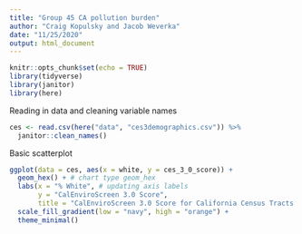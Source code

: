 ```yaml
---
title: "Group 45 CA pollution burden"
author: "Craig Kopulsky and Jacob Weverka"
date: "11/25/2020"
output: html_document
---
```


```r
knitr::opts_chunk$set(echo = TRUE)
library(tidyverse)
library(janitor)
library(here)
```

Reading in data and cleaning variable names

```r
ces <- read.csv(here("data", "ces3demographics.csv")) %>% 
  janitor::clean_names()
```

Basic scatterplot

```r

ggplot(data = ces, aes(x = white, y = ces_3_0_score)) +
  geom_hex() + # chart type geom_hex
  labs(x = "% White", # updating axis labels
       y = "CalEnviroScreen 3.0 Score",
       title = "CalEnviroScreen 3.0 Score for California Census Tracts \nby % of Population that is White") +
  scale_fill_gradient(low = "navy", high = "orange") +
  theme_minimal()

```

